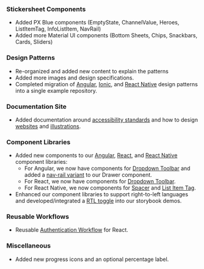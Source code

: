 ### Stickersheet Components

-   Added PX Blue components (EmptyState, ChannelValue, Heroes, ListItemTag, InfoListItem, NavRail)
-   Added more Material UI components (Bottom Sheets, Chips, Snackbars, Cards, Sliders)

### Design Patterns

-   Re-organized and added new content to explain the patterns
-   Added more images and design specifications.
-   Completed migration of [Angular](https://github.com/pxblue/angular-design-patterns), [Ionic](https://github.com/pxblue/ionic-design-patterns), and [React Native](https://github.com/pxblue/react-native-design-patterns) design patterns into a single example repository.

### Documentation Site

-   Added documentation around [accessibility standards](https://pxblue.github.io/design/accessibility) and how to design [websites](https://pxblue.github.io/design/websites) and [illustrations](https://pxblue.github.io/style/illustrations).

### Component Libraries

-   Added new components to our [Angular](https://pxblue-components.github.io/angular), [React](https://pxblue-components.github.io/react), and [React Native](https://pxblue-components.github.io/react-native) component libraries:
    -   For Angular, we now have components for [Dropdown Toolbar](https://pxblue-components.github.io/angular/?path=/info/components-dropdown-toolbar--readme) and added a [nav-rail variant](https://pxblue-components.github.io/angular/?path=/story/components-drawer--with-a-nav-rail) to our Drawer component.
    -   For React, we now have components for [Dropdown Toolbar](https://pxblue-components.github.io/react/?path=/info/components-dropdown-toolbar--readme).
    -   For React Native, we now components for [Spacer](https://pxblue-components.github.io/react-native/?path=/info/components-documentation--spacer) and [List Item Tag](https://pxblue-components.github.io/react-native/?path=/info/components-documentation--list-item-tag).
-   Enhanced our component libraries to support right-to-left languages and developed/integrated a [RTL toggle](https://www.npmjs.com/package/@pxblue/storybook-rtl-addon) into our storybook demos.

### Reusable Workflows

-   Reusable [Authentication Workflow](https://www.npmjs.com/package/@pxblue/react-auth-workflow) for React.

### Miscellaneous

-   Added new progress icons and an optional percentage label.



